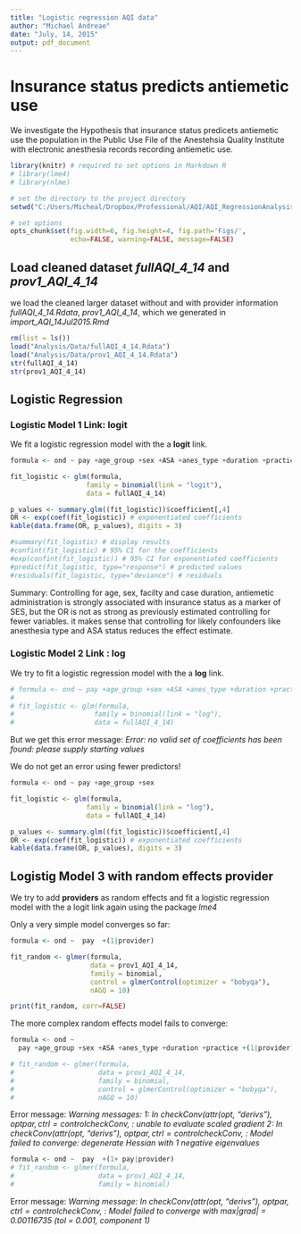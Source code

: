 ```yaml
---
title: "Logistic regression AQI data"
author: "Michael Andreae"
date: "July, 14, 2015"
output: pdf_document
---
```


# Insurance status predicts antiemetic use 
We investigate the Hypothesis that insurance status predicets antiemetic use the population in the Public Use File of the Anestehsia Quality Institute with electronic anesthesia records recording antiemetic use.



```r
library(knitr) # required to set options in Markdown R
# library(lme4)
# library(nlme)
```



```r

# set the directory to the project directory
setwd("C:/Users/Micheal/Dropbox/Professional/AQI/AQI_RegressionAnalysis")

# set options
opts_chunk$set(fig.width=6, fig.height=4, fig.path='Figs/',
               echo=FALSE, warning=FALSE, message=FALSE)
```

## Load cleaned dataset *fullAQI_4_14* and *prov1_AQI_4_14*
 
we load the cleaned larger dataset without and with provider information *fullAQI_4_14.Rdata*, *prov1_AQI_4_14*, which we generated in *import_AQI_14Jul2015.Rmd*   


```r
rm(list = ls())
load("Analysis/Data/fullAQI_4_14.Rdata")
load("Analysis/Data/prov1_AQI_4_14.Rdata")
str(fullAQI_4_14)
str(prov1_AQI_4_14)

```

## Logistic Regression

### Logistic Model 1  Link: logit

We fit a logistic regression model with the a **logit** link.


```r
formula <- ond ~ pay +age_group +sex +ASA +anes_type +duration +practice  

fit_logistic <- glm(formula, 
                   family = binomial(link = "logit"), 
                   data = fullAQI_4_14)
```


```r
p_values <- summary.glm((fit_logistic))$coefficient[,4]
OR <- exp(coef(fit_logistic)) # exponentiated coefficients
kable(data.frame(OR, p_values), digits = 3)

#summary(fit_logistic) # display results
#confint(fit_logistic) # 95% CI for the coefficients
#exp(confint(fit_logistic)) # 95% CI for exponentiated coefficients
#predict(fit_logistic, type="response") # predicted values
#residuals(fit_logistic, type="deviance") # residuals
```

Summary:
Controlling for age, sex, facilty and case duration, antiemetic administration is strongly associated with insurance status as a marker of SES, but the OR is not as strong as previously estimated controlling for fewer variables. it makes sense that controlling for likely confounders like anesthesia type and ASA status reduces the effect estimate. 


### Logistic Model 2 Link : log

We try to fit a logistic regression model with the a **log** link.


```r
# formula <- ond ~ pay +age_group +sex +ASA +anes_type +duration +practice  
# 
# fit_logistic <- glm(formula, 
#                    family = binomial(link = "log"), 
#                    data = fullAQI_4_14)
```

But we get this error message:
*Error: no valid set of coefficients has been found: please supply starting values*

We do not get an error using fewer predictors!

```r
formula <- ond ~ pay +age_group +sex 

fit_logistic <- glm(formula, 
                   family = binomial(link = "log"), 
                   data = fullAQI_4_14)
```

```r
p_values <- summary.glm((fit_logistic))$coefficient[,4]
OR <- exp(coef(fit_logistic)) # exponentiated coefficients
kable(data.frame(OR, p_values), digits = 3)
```

## Logistig Model 3 with random effects provider 

We try to add **providers** as random effects and fit a logistic regression model with the a logit link again using the package *lme4*

Only a very simple model converges so far:

```r
formula <- ond ~  pay  +(1|provider)

fit_random <- glmer(formula, 
                    data = prov1_AQI_4_14, 
                    family = binomial, 
                    control = glmerControl(optimizer = "bobyqa"), 
                    nAGQ = 10)
```

```r
print(fit_random, corr=FALSE)
```

The more complex random effects model fails to converge:

```r
formula <- ond ~ 
  pay +age_group +sex +ASA +anes_type +duration +practice +(1|provider)

# fit_random <- glmer(formula, 
#                     data = prov1_AQI_4_14, 
#                     family = binomial, 
#                     control = glmerControl(optimizer = "bobyqa"), 
#                     nAGQ = 10)
```

Error message:
*Warning messages:
1: In checkConv(attr(opt, "derivs"), opt$par, ctrl = control$checkConv,  :
  unable to evaluate scaled gradient
2: In checkConv(attr(opt, "derivs"), opt$par, ctrl = control$checkConv,  :
  Model failed to converge: degenerate  Hessian with 1 negative eigenvalues*

```r
formula <- ond ~  pay  +(1+ pay|provider)
# fit_random <- glmer(formula, 
#                     data = prov1_AQI_4_14, 
#                     family = binomial)
```

Error message:
*Warning message:
In checkConv(attr(opt, "derivs"), opt$par, ctrl = control$checkConv,  :
  Model failed to converge with max|grad| = 0.00116735 (tol = 0.001, component 1)*